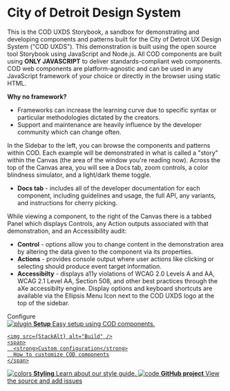 
<Meta title="COD UXDS/Introduction" />

<style>
  {`
    .subheading {
      --mediumdark: '#999999';
      font-weight: 900;
      font-size: 13px;
      color: #999;
      letter-spacing: 6px;
      line-height: 24px;
      text-transform: uppercase;
      margin-bottom: 12px;
      margin-top: 40px;
    }

    .link-list {
      display: grid;
      grid-template-columns: 1fr;
      grid-template-rows: 1fr 1fr;
      row-gap: 10px;
    }

    @media (min-width: 620px) {
      .link-list {
        row-gap: 20px;
        column-gap: 20px;
        grid-template-columns: 1fr 1fr;
      }
    }

    @media all and (-ms-high-contrast:none) {
    .link-list {
        display: -ms-grid;
        -ms-grid-columns: 1fr 1fr;
        -ms-grid-rows: 1fr 1fr;
      }
    }

    .link-item {
      display: block;
      padding: 20px 30px 20px 15px;
      border: 1px solid #00000010;
      border-radius: 5px;
      transition: background 150ms ease-out, border 150ms ease-out, transform 150ms ease-out;
      color: #333333;
      display: flex;
      align-items: flex-start;
    }

    .link-item:hover {
      border-color: #1EA7FD50;
      transform: translate3d(0, -3px, 0);
      box-shadow: rgba(0, 0, 0, 0.08) 0 3px 10px 0;
    }

    .link-item:active {
      border-color: #1EA7FD;
      transform: translate3d(0, 0, 0);
    }

    .link-item strong {
      font-weight: 700;
      display: block;
      margin-bottom: 2px;
    }

    .link-item img {
      height: 40px;
      width: 40px;
      margin-right: 15px;
      flex: none;
    }

    .link-item span {
      font-size: 14px;
      line-height: 20px;
    }

    .tip {
      display: inline-block;
      border-radius: 1em;
      font-size: 11px;
      line-height: 12px;
      font-weight: 700;
      background: #E7FDD8;
      color: #66BF3C;
      padding: 4px 12px;
      margin-right: 10px;
      vertical-align: top;
    }

    .tip-wrapper {
      font-size: 13px;
      line-height: 20px;
      margin-top: 40px;
      margin-bottom: 40px;
    }

    .tip-wrapper code {
      font-size: 12px;
      display: inline-block;
    }
  `}
</style>

<h1 class="text-center">City of Detroit Design System</h1>

This is the COD UXDS Storybook, a sandbox for demonstrating and developing components and patterns built for the City of Detroit UX Design System ("COD UXDS"). This demonstration is built using the open source tool Storybook using JavaScript and Node.js. All COD components are built using **ONLY JAVASCRIPT** to deliver standards-compliant web components. COD web components are platform-agnostic and can be used in any JavaScript framework of your choice or directly in the browser using static HTML.

**Why no framework?**
* Frameworks can increase the learning curve due to specific syntax or particular methodologies dictated by the creators.
* Support and maintenance are heavily influence by the developer community which can change often.

In the Sidebar to the left, you can browse the components and patterns within COD. Each example will be demonstrated in what is called a "story" within the Canvas (the area of the window you're reading now). Across the top of the Canvas area, you will see a Docs tab, zoom controls, a color blindness simulator, and a light/dark theme toggle.

* **Docs tab** - includes all of the developer documentation for each component, including guidelines and usage, the full API, any variants, and instructions for cherry picking.

While viewing a component, to the right of the Canvas there is a tabbed Panel which displays Controls, any Action outputs associated with that demonstration, and an Accessibility audit:

* **Control** - options allow you to change content in the demonstration area by altering the data given to the component via its properties.
* **Actions** - provides console output where user actions like clicking or selecting should produce event target information.
* **Accessibilty** - displays a11y violations of WCAG 2.0 Levels A and AA, WCAG 2.1 Level AA, Section 508, and other best practices through the aXe accessibilty engine.
Display options and keyboard shortcuts are available via the Ellipsis Menu Icon next to the COD UXDS logo at the top of the sidebar.

<div className="subheading">Configure</div>

<div className="link-list">
  <a
    className="link-item"
    href="https://jedgar1mx.github.io/COD-Design-System/?path=/story/cod-uxds-setup--page"
  >
    <img src={Plugin} alt="plugin" />
    <span>
      <strong>Setup</strong>
      Easy setup using COD components.
    </span>
  </a>
  <a
    className="link-item"
    href="https://jedgar1mx.github.io/COD-Design-System/?path=/story/cod-uxds-customization--page"
    
  >
    <img src={StackAlt} alt="Build" />
    <span>
      <strong>Custom configuration</strong>
      How to customize COD components
    </span>
  </a>
  <a
    className="link-item"
    href="https://detroitmi.gov/departments/department-innovation-and-technology/style-guide"
    target="_blank"
  >
    <img src={Colors} alt="colors" />
    <span>
      <strong>Styling</strong>
      Learn about our style guide.
    </span>
  </a>
  <a className="link-item" href="https://github.com/jedgar1mx/COD-Design-System" target="_blank">
    <img src={Code} alt="code" />
    <span>
      <strong>GitHub project</strong>
      View the source and add issues
    </span>
  </a>
</div>


